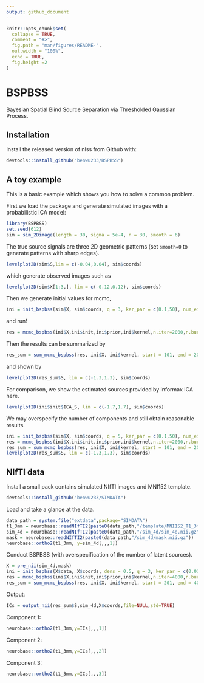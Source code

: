 ```yaml
---
output: github_document
---
```


<!-- README.md is generated from README.Rmd. Please edit that file -->

```r
knitr::opts_chunk$set(
  collapse = TRUE,
  comment = "#>",
  fig.path = "man/figures/README-",
  out.width = "100%",
  echo = TRUE,
  fig.height =2
)
```
# BSPBSS

<!-- badges: start -->
<!-- badges: end -->

Bayesian Spatial Blind Source Separation via Thresholded Gaussian Process.

## Installation

Install the released version of nlss from Github with:

```r
devtools::install_github("benwu233/BSPBSS")
```

## A toy example

This is a basic example which shows you how to solve a common problem.

First we load the package and generate simulated images with a probabilistic ICA model:

```r
library(BSPBSS)
set.seed(612)
sim = sim_2Dimage(length = 30, sigma = 5e-4, n = 30, smooth = 6)
```

The true source signals are three 2D geometric patterns (set `smooth=0` to generate patterns with sharp edges).

```r
levelplot2D(sim$S,lim = c(-0.04,0.04), sim$coords)
```

which generate observed images such as 
```r
levelplot2D(sim$X[1:3,], lim = c(-0.12,0.12), sim$coords)
```

Then we generate initial values for mcmc,
```r
ini = init_bspbss(sim$X, sim$coords, q = 3, ker_par = c(0.1,50), num_eigen = 50)
```

and run!
```r
res = mcmc_bspbss(ini$X,ini$init,ini$prior,ini$kernel,n.iter=2000,n.burn_in=1000,thin=10,show_step=100)
```

Then the results can be summarized by
```r
res_sum = sum_mcmc_bspbss(res, ini$X, ini$kernel, start = 101, end = 200, select_p = 0.5)
```

and shown by 
```r
levelplot2D(res_sum$S, lim = c(-1.3,1.3), sim$coords)
```

For comparison, we show the estimated sources provided by informax ICA here.
```r
levelplot2D(ini$init$ICA_S, lim = c(-1.7,1.7), sim$coords)
```


We may overspecify the number of components and still obtain reasonable results.
```r
ini = init_bspbss(sim$X, sim$coords, q = 5, ker_par = c(0.1,50), num_eigen = 50)
res = mcmc_bspbss(ini$X,ini$init,ini$prior,ini$kernel,n.iter=2000,n.burn_in=1000,thin=10,show_step=100)
res_sum = sum_mcmc_bspbss(res, ini$X, ini$kernel, start = 101, end = 200, select_p = 0.5)
levelplot2D(res_sum$S, lim = c(-1.3,1.3), sim$coords)
```

## NIfTI data

Install a small pack contains simulated NIfTI images and MNI152 template.

```r
devtools::install_github("benwu233/SIMDATA")
```

Load and take a glance at the data.
```r
data_path = system.file("extdata",package="SIMDATA") 
t1_3mm = neurobase::readNIfTI2(paste0(data_path,"/template/MNI152_T1_3mm.nii.gz"))
sim_4d = neurobase::readNIfTI2(paste0(data_path,"/sim_4d/sim_4d.nii.gz"))
mask = neurobase::readNIfTI2(paste0(data_path,"/sim_4d/mask.nii.gz"))
neurobase::ortho2(t1_3mm, y=sim_4d[,,,1])
```

Conduct BSPBSS (with overspecification of the number of latent sources).
```r
X = pre_nii(sim_4d,mask)
ini = init_bspbss(X$data, X$coords, dens = 0.5, q = 3, ker_par = c(0.01, 120), num_eigen = 200)
res = mcmc_bspbss(ini$X,ini$init,ini$prior,ini$kernel,n.iter=4000,n.burn_in=2000,thin=10,show_step=100,subsample_p=0.005)
res_sum = sum_mcmc_bspbss(res, ini$X, ini$kernel, start = 201, end = 400, select_p = 0.5)
```

Output:
```r
ICs = output_nii(res_sum$S,sim_4d,X$coords,file=NULL,std=TRUE)
```

Component 1:
```r
neurobase::ortho2(t1_3mm,y=ICs[,,,1])
```
Component 2:
```r
neurobase::ortho2(t1_3mm,y=ICs[,,,2])
```
Component 3:
```r
neurobase::ortho2(t1_3mm,y=ICs[,,,3])
```


